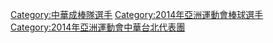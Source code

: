 {{Catnav|頁面分類|...|棒球隊|國家棒球代表隊|中華成棒隊球員}}
{{Catnav|頁面分類|...|棒球選手|台灣棒球選手|中華成棒隊球員}}
{{Catnav|頁面分類|...|台灣運動員|台灣棒球選手|中華成棒隊球員}}
{{Catnav|頁面分類|...|台灣棒球|台灣棒球選手|中華成棒隊球員}}

[[Category:中華成棒隊選手|Category:中華成棒隊選手]]
[[Category:2014年亞洲運動會棒球選手|Category:2014年亞洲運動會棒球選手]]
[[Category:2014年亞洲運動會中華台北代表團|Category:2014年亞洲運動會中華台北代表團]]